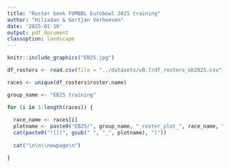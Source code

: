 ```yaml
---
title: "Roster book FUMBBL Eurobowl 2025 training"
author: "Hiliadan & Gertjan Verhoeven"
date: '2025-01-10'
output: pdf_document
classoption: landscape
---
```

```r

knitr::include_graphics("EB25.jpg")
```

```r
df_rosters <- read.csv(file = "../datasets/v0.7/df_rosters_eb2025.csv")

races <- unique(df_rosters$roster.name)

group_name <- "EB25 training"
```

```r
for (i in 1:length(races)) {
  
  race_name <- races[i]
  plotname <- paste0("EB25/", group_name, "_roster_plot_", race_name, ".png")
  cat(paste0("![](", gsub(" ", "_", plotname), ")"))
  
  cat("\n\n\\newpage\n")

}

```
